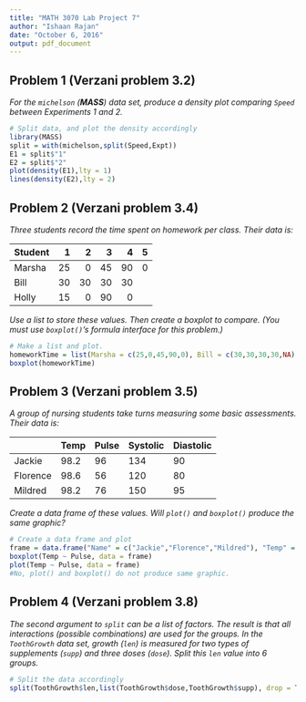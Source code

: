 ---
title: "MATH 3070 Lab Project 7"
author: "Ishaan Rajan"
date: "October 6, 2016"
output: pdf_document
---


## Problem 1 (Verzani problem 3.2)
*For the `michelson` (**MASS**) data set, produce a density plot comparing `Speed` between Experiments 1 and 2.*

```{r, tidy=TRUE, error=TRUE, message=FALSE}
# Split data, and plot the density accordingly
library(MASS)
split = with(michelson,split(Speed,Expt))
E1 = split$"1"
E2 = split$"2"
plot(density(E1),lty = 1)
lines(density(E2),lty = 2)

```

## Problem 2 (Verzani problem 3.4)
*Three students record the time spent on homework per class. Their data is:*

| Student| 1  | 2  | 3  | 4  | 5 |
|:-------|---:|---:|---:|---:|--:|
| Marsha | 25 | 0  | 45 | 90 | 0 |
| Bill   | 30 | 30 | 30 | 30 |   |
| Holly  | 15 | 0  | 90 | 0  |   |

*Use a list to store these values. Then create a boxplot to compare. (You must use `boxplot()`'s formula interface for this problem.)*

```{r, tidy=TRUE, error=TRUE,message=FALSE}
# Make a list and plot. 
homeworkTime = list(Marsha = c(25,0,45,90,0), Bill = c(30,30,30,30,NA), Holly = c(15,0,90,0,NA))
boxplot(homeworkTime)
```

## Problem 3 (Verzani problem 3.5)
*A group of nursing students take turns measuring some basic assessments. Their data is:*

|          | Temp | Pulse | Systolic | Diastolic |
|----------|------|-------|----------|-----------|
| Jackie   | 98.2 | 96    |  134     | 90        |
| Florence | 98.6 | 56    |  120     | 80        |
| Mildred  | 98.2 | 76    |  150     | 95        |

*Create a data frame of these values. Will `plot()` and `boxplot()` produce the same graphic?*

```{r, tidy=TRUE, error=TRUE,message=FALSE}
# Create a data frame and plot
frame = data.frame("Name" = c("Jackie","Florence","Mildred"), "Temp" = c(98.2,98.6,98.2), "Pulse" = c(96,56,76), "Systolic" = c(134,120,150), "Diastolic" = c(90,80,95))
boxplot(Temp ~ Pulse, data = frame)
plot(Temp ~ Pulse, data = frame)
#No, plot() and boxplot() do not produce same graphic. 
```

## Problem 4 (Verzani problem 3.8)
*The second argument to `split` can be a list of factors. The result is that all interactions (possible combinations) are used for the groups. In the `ToothGrowth` data set, growth (`len`) is measured for two types of supplements (`supp`) and three doses (`dose`). Split this `len` value into 6 groups.*

```{r, tidy=TRUE, error=TRUE,message=FALSE}
# Split the data accordingly
split(ToothGrowth$len,list(ToothGrowth$dose,ToothGrowth$supp), drop = TRUE)
```
